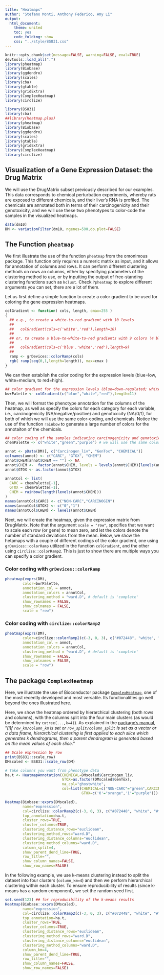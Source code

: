 ```yaml
---
title: "Heatmaps"
author: "Stefano Monti, Anthony Federico, Amy Li"
output:
  html_document:
    theme: united
    toc: yes
    code_folding: show
    css: "../style/BS831.css" 
---
```


```r
knitr::opts_chunk$set(message=FALSE, warning=FALSE, eval=TRUE)
devtools::load_all(".")
library(pheatmap)
library(Biobase)
library(ggdendro)
library(scales)
library(cba)
library(gtable)
library(gridExtra)
library(ComplexHeatmap)
library(circlize)
```

```r
library(BS831)
library(cba)
##library(heatmap.plus)
library(pheatmap)
library(Biobase)
library(ggdendro)
library(scales)
library(gtable)
library(gridExtra)
library(ComplexHeatmap)
library(circlize)
```

## Visualization of a Gene Expression Dataset: the Drug Matrix 

We will use the DrugMatrix subset previously described for our
examples. This data corresponds to chemical perturbation experiments,
whereby rats are exposed to different chemicals, and their liver's RNA
is profiled. The chemicals are annotated both in terms of their
carcinogenicity and their genotoxicity, and we will use these two
phenotypes to color-code the samples in the visualized heatmaps.

```r
data(dm10)
DM <- variationFilter(dm10, ngenes=500,do.plot=FALSE)
```

## The Function `pheatmap`

We first illustrate the use of the function `pheatmap` from the omonimous package.  This function only requires a numeric matrix as input, and it allows for annotation of columns and rows.  It can perform different clustering methods on rows an columns, either by specifying parameters of the clustering method to use, or by inputting the output of free-standing clustering functions such as `hclust`. Check `?pheatmap` to explore different arguments you can set, there are a lot of them.

Let us first define a simple function to create a color gradient to be used for coloring the gene expression heatmaps.

```r
colGradient <- function( cols, length, cmax=255 )
{
  ## e.g., to create a white-to-red gradient with 10 levels
  ##
  ##   colGradient(cols=c('white','red'),length=10)
  ##
  ## or, to create a blue-to-white-to-red gradients with 9 colors (4 blue's, white, 4 red's)
  ##
  ##   colGradient(cols=c('blue','white','red'),length=9)
  ##
  ramp <- grDevices::colorRamp(cols)
  rgb( ramp(seq(0,1,length=length)), max=cmax )
}
```

We can then establish the color coding for the expression levels (blue=low, white=medium, to red=high).

```r
## color gradient for the expression levels (blue=down-regulated; white=neutral; red=up-regulated)
bwrPalette <- colGradient(c("blue","white","red"),length=11)
```

Then, we will format the phenotype annotation for the columns of the heatmap, as well as specify the colors for each category for each variable, i.e., carcinogenicity (NA/negative/positive) and genotoxicity (NA/0/1), for both of which we will use the same color-coding, and chemicals. Notice the use of the function `rainbow` to generate a large number of colors for the annotaiton of the chemicals.

```r
## color coding of the samples indicating carcinogenicity and genotoxicity 
chemPalette <- c("white","green","purple") # we will use the same colors for carc and gtox

annot <- pData(DM)[, c("Carcinogen_liv", "GenTox", "CHEMICAL")]
colnames(annot) <- c("CARC", "GTOX", "CHEM")
annot$CHEM[annot$CHEM == ""] <- NA
annot$CHEM <-  factor(annot$CHEM, levels = levels(annot$CHEM)[levels(annot$CHEM)!=""])
annot$GTOX <- as.factor(annot$GTOX)

annotCol <- list(
  CARC = chemPalette[-1],
  GTOX = chemPalette[-1],
  CHEM = rainbow(length(levels(annot$CHEM)))
)
names(annotCol$CARC) <- c("NON-CARC","CARCINOGEN")
names(annotCol$GTOX) <- c("0","1")
names(annotCol$CHEM) <- levels(annot$CHEM)
```

Next, we will create the heatmap, given the expression matrix from DrugMatrix.  Note that the argument `scale = "row"`, specifies that we want to scale each row (or gene) to mean zero, and let the colors denote the number of standard deviations from the mean. Below, we show the hetamaps with a couple of different codings of the color gradient, one using `grDevices::colorRamp` utilized in the function `colGradient`, and the other using `circlize::colorRamp2`. This is just to show there are multiple ways you can specify a color gradient.

### Color coding with `grDevices::colorRamp`

```r
pheatmap(exprs(DM),
        color=bwrPalette, 
        annotation_col = annot,
        annotation_colors = annotCol,
        clustering_method = "ward.D", # default is 'complete'
        show_rownames = FALSE,
        show_colnames = FALSE,
        scale = "row")
```

### Color coding with `circlize::colorRamp2`

```r
pheatmap(exprs(DM),
        color=circlize::colorRamp2(c(-3, 0, 3), c("#072448", "white", "#ff6150")), 
        annotation_col = annot,
        annotation_colors = annotCol,
        clustering_method = "ward.D", # default is 'complete'
        show_rownames = FALSE,
        show_colnames = FALSE,
        scale = "row")
```

## The package `ComplexHeatmap`

Here, we illustrate the use of Bioconductor package [`ComplexHeatmap`](https://bioconductor.org/packages/release/bioc/html/ComplexHeatmap.html), one of the most recently developed and most versatile. Its functionalities go well beyond the ones illustrated here.

Here, we show the heatmap ordered by hierarchical clustering (both rows and columns), with the columns split into the four main clusters (as would be determined by `cutree(...,k=4)`). As explained in the [package's manual](https://jokergoo.github.io/ComplexHeatmap-reference/book/a-single-heatmap.html#split-by-categorical-variables), "_[i]f `row_km/column_km` is set or `row_split/column_split` is set as a vector or a data frame, hierarchical clustering is first applied to each slice which generates k dendrograms, then a parent dendrogram is generated based on the mean values of each slice._"

```r
## Scale expression by row 
print(BS831::scale_row)
DMscaled <- BS831::scale_row(DM)

# Take columns you want from phenotype data
ha.t <- HeatmapAnnotation(CHEMICAL=DMscaled$Carcinogen_liv,
                          GTOX=as.factor(DMscaled$GenTox),
                          na_col="ghostwhite",
                          col=list(CHEMICAL=c("NON-CARC"="green",CARCINOGEN="red"),
                                   GTOX=c('0'="orange",'1'="purple")))

Heatmap(Biobase::exprs(DMscaled),
        name="expression", 
        col=circlize::colorRamp2(c(-3, 0, 3), c("#072448", "white", "#ff6150")),
        top_annotation=ha.t, 
        cluster_rows=TRUE,
        cluster_columns=TRUE,
        clustering_distance_rows="euclidean",
        clustering_method_rows="ward.D",    
        clustering_distance_columns="euclidean",
        clustering_method_columns="ward.D", 
        column_split=4,
        show_parent_dend_line=TRUE,
        row_title="",
        show_column_names=FALSE,
        show_row_names=FALSE)
```

In the following example, we use k-means clustering instead to split the dataset into four clusters (`column_km=4`) and then we perform hierarchical clustering within each cluster. To ensure reproducibility of results (since k-means has a random component), we set the random seed first.

```r
set.seed(123) ## for reproducibility of the k-means results
Heatmap(Biobase::exprs(DMscaled),
        name="expression", 
        col=circlize::colorRamp2(c(-3, 0, 3), c("#072448", "white", "#ff6150")),
        top_annotation=ha.t, 
        cluster_rows=TRUE,
        cluster_columns=TRUE,
        clustering_distance_rows="euclidean",
        clustering_method_rows="ward.D",    
        clustering_distance_columns="euclidean",
        clustering_method_columns="ward.D", 
        column_km=4, 
        show_parent_dend_line=TRUE,
        row_title="",
        show_column_names=FALSE,
        show_row_names=FALSE)
```

